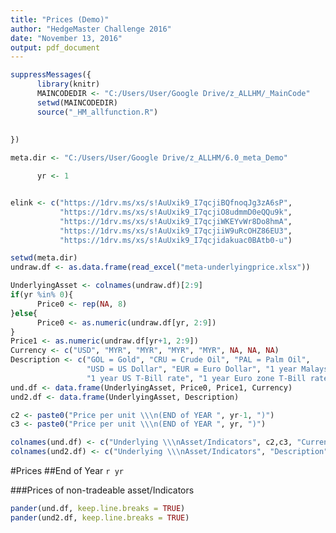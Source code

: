 ```yaml
---
title: "Prices (Demo)"
author: "HedgeMaster Challenge 2016"
date: "November 13, 2016"
output: pdf_document
---
```


```r
suppressMessages({
      library(knitr)
      MAINCODEDIR <- "C:/Users/User/Google Drive/z_ALLHM/_MainCode"
      setwd(MAINCODEDIR)
      source("_HM_allfunction.R")
      
            
})

meta.dir <- "C:/Users/User/Google Drive/z_ALLHM/6.0_meta_Demo"

      yr <- 1


elink <- c("https://1drv.ms/xs/s!AuUxik9_I7qcjiBQfnoqJg3zA6sP",
           "https://1drv.ms/xs/s!AuUxik9_I7qcjiO8udmmD0eQQu9k",
           "https://1drv.ms/xs/s!AuUxik9_I7qcjiWKEYvWr8Do8hmA", 
           "https://1drv.ms/xs/s!AuUxik9_I7qcjiiW9uRcOHZ86EU3",
           "https://1drv.ms/xs/s!AuUxik9_I7qcjidakuac0BAtb0-u")

```

```r
setwd(meta.dir)
undraw.df <- as.data.frame(read_excel("meta-underlyingprice.xlsx"))

UnderlyingAsset <- colnames(undraw.df)[2:9]
if(yr %in% 0){
      Price0 <- rep(NA, 8)
}else{
      Price0 <- as.numeric(undraw.df[yr, 2:9])
}
Price1 <- as.numeric(undraw.df[yr+1, 2:9])
Currency <- c("USD", "MYR", "MYR", "MYR", "MYR", NA, NA, NA)
Description <- c("GOL = Gold", "CRU = Crude Oil", "PAL = Palm Oil",
                 "USD = US Dollar", "EUR = Euro Dollar", "1 year Malaysia T-Bill rate",
                 "1 year US T-Bill rate", "1 year Euro zone T-Bill rate")
und.df <- data.frame(UnderlyingAsset, Price0, Price1, Currency)
und2.df <- data.frame(UnderlyingAsset, Description)

c2 <- paste0("Price per unit \\\n(END of YEAR ", yr-1, ")")
c3 <- paste0("Price per unit \\\n(END of YEAR ", yr, ")")

colnames(und.df) <- c("Underlying \\\nAsset/Indicators", c2,c3, "Currency \\\nDenomination")
colnames(und2.df) <- c("Underlying \\\nAsset/Indicators", "Description")


```

#Prices
##End of Year `r yr` 

###Prices of non-tradeable asset/Indicators
```r
pander(und.df, keep.line.breaks = TRUE)
pander(und2.df, keep.line.breaks = TRUE)
```



